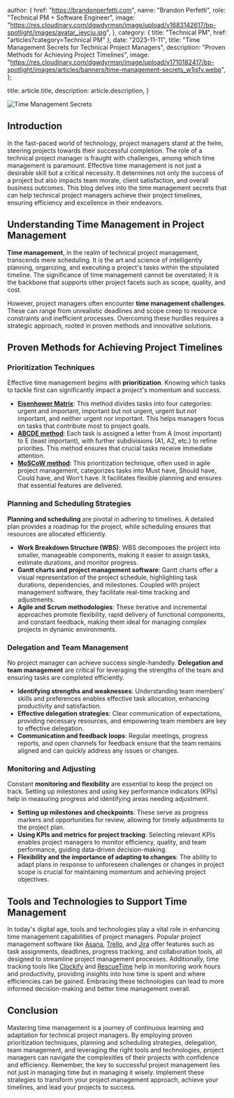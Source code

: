 
  author: {
    href: "https://brandonperfetti.com",
    name: "Brandon Perfetti",
    role: "Technical PM + Software Engineer",
    image:
      "https://res.cloudinary.com/dgwdyrmsn/image/upload/v1683142617/bp-spotlight/images/avatar_jeycju.jpg",
  },
  category: { title: "Technical PM", href: "articles?category=Technical PM" },
  date: "2023-11-11",
  title:
    "Time Management Secrets for Technical Project Managers",
  description: "Proven Methods for Achieving Project Timelines",
  image:
    "https://res.cloudinary.com/dgwdyrmsn/image/upload/v1710182417/bp-spotlight/images/articles/banners/time-management-secrets_w1jsfv.webp",
};

  title: article.title,
  description: article.description,
}


<img className="mx-auto" src={article.image} alt="Time Management Secrets" />

## Introduction

In the fast-paced world of technology, project managers stand at the helm, steering projects towards their successful completion. The role of a technical project manager is fraught with challenges, among which time management is paramount. Effective time management is not just a desirable skill but a critical necessity. It determines not only the success of a project but also impacts team morale, client satisfaction, and overall business outcomes. This blog delves into the time management secrets that can help technical project managers achieve their project timelines, ensuring efficiency and excellence in their endeavors.

## Understanding Time Management in Project Management

**Time management**, in the realm of technical project management, transcends mere scheduling. It is the art and science of intelligently planning, organizing, and executing a project's tasks within the stipulated timeline. The significance of time management cannot be overstated; it is the backbone that supports other project facets such as scope, quality, and cost.

However, project managers often encounter **time management challenges**. These can range from unrealistic deadlines and scope creep to resource constraints and inefficient processes. Overcoming these hurdles requires a strategic approach, rooted in proven methods and innovative solutions.

## Proven Methods for Achieving Project Timelines

### Prioritization Techniques

Effective time management begins with **prioritization**. Knowing which tasks to tackle first can significantly impact a project's momentum and success.

- **[Eisenhower Matrix](https://en.wikipedia.org/wiki/Time_management#The_Eisenhower_Method)**: This method divides tasks into four categories: urgent and important, important but not urgent, urgent but not important, and neither urgent nor important. This helps managers focus on tasks that contribute most to project goals.
- **[ABCDE method](https://en.wikipedia.org/wiki/Time_management#ABC_analysis)**: Each task is assigned a letter from A (most important) to E (least important), with further subdivisions (A1, A2, etc.) to refine priorities. This method ensures that crucial tasks receive immediate attention.
- **[MoSCoW method](https://en.wikipedia.org/wiki/MoSCoW_method)**: This prioritization technique, often used in agile project management, categorizes tasks into Must have, Should have, Could have, and Won't have. It facilitates flexible planning and ensures that essential features are delivered.

### Planning and Scheduling Strategies

**Planning and scheduling** are pivotal in adhering to timelines. A detailed plan provides a roadmap for the project, while scheduling ensures that resources are allocated efficiently.

- **Work Breakdown Structure (WBS)**: WBS decomposes the project into smaller, manageable components, making it easier to assign tasks, estimate durations, and monitor progress.
- **Gantt charts and project management software**: Gantt charts offer a visual representation of the project schedule, highlighting task durations, dependencies, and milestones. Coupled with project management software, they facilitate real-time tracking and adjustments.
- **Agile and Scrum methodologies**: These iterative and incremental approaches promote flexibility, rapid delivery of functional components, and constant feedback, making them ideal for managing complex projects in dynamic environments.

### Delegation and Team Management

No project manager can achieve success single-handedly. **Delegation and team management** are critical for leveraging the strengths of the team and ensuring tasks are completed efficiently.

- **Identifying strengths and weaknesses**: Understanding team members' skills and preferences enables effective task allocation, enhancing productivity and satisfaction.
- **Effective delegation strategies**: Clear communication of expectations, providing necessary resources, and empowering team members are key to effective delegation.
- **Communication and feedback loops**: Regular meetings, progress reports, and open channels for feedback ensure that the team remains aligned and can quickly address any issues or changes.

### Monitoring and Adjusting

Constant **monitoring and flexibility** are essential to keep the project on track. Setting up milestones and using key performance indicators (KPIs) help in measuring progress and identifying areas needing adjustment.

- **Setting up milestones and checkpoints**: These serve as progress markers and opportunities for review, allowing for timely adjustments to the project plan.
- **Using KPIs and metrics for project tracking**: Selecting relevant KPIs enables project managers to monitor efficiency, quality, and team performance, guiding data-driven decision-making.
- **Flexibility and the importance of adapting to changes**: The ability to adapt plans in response to unforeseen challenges or changes in project scope is crucial for maintaining momentum and achieving project objectives.

## Tools and Technologies to Support Time Management

In today's digital age, tools and technologies play a vital role in enhancing time management capabilities of project managers. Popular project management software like [Asana](https://asana.com/), [Trello](https://trello.com/), and [Jira](https://www.atlassian.com/software/jira) offer features such as task assignments, deadlines, progress tracking, and collaboration tools, all designed to streamline project management processes. Additionally, time tracking tools like [Clockify](https://clockify.me/) and [RescueTime](https://www.rescuetime.com/) help in monitoring work hours and productivity, providing insights into how time is spent and where efficiencies can be gained. Embracing these technologies can lead to more informed decision-making and better time management overall.

## Conclusion

Mastering time management is a journey of continuous learning and adaptation for technical project managers. By employing proven prioritization techniques, planning and scheduling strategies, delegation, team management, and leveraging the right tools and technologies, project managers can navigate the complexities of their projects with confidence and efficiency. Remember, the key to successful project management lies not just in managing time but in managing it wisely. Implement these strategies to transform your project management approach, achieve your timelines, and lead your projects to success.
